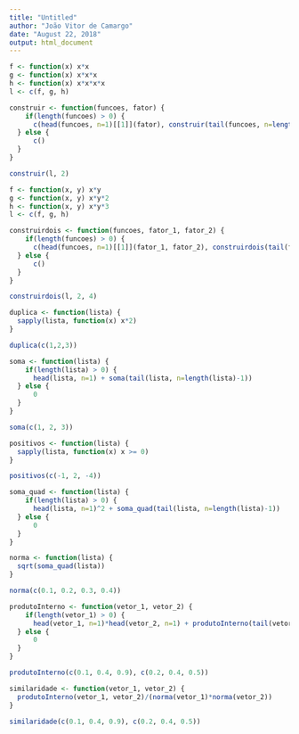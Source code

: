 ```yaml
---
title: "Untitled"
author: "João Vitor de Camargo"
date: "August 22, 2018"
output: html_document
---
```


```r
f <- function(x) x*x
g <- function(x) x*x*x
h <- function(x) x*x*x*x
l <- c(f, g, h)

construir <- function(funcoes, fator) {
    if(length(funcoes) > 0) {
      c(head(funcoes, n=1)[[1]](fator), construir(tail(funcoes, n=length(funcoes)-1), fator))
  } else {
      c()
  }
}

construir(l, 2)
```

```r
f <- function(x, y) x*y
g <- function(x, y) x*y*2
h <- function(x, y) x*y*3
l <- c(f, g, h)

construirdois <- function(funcoes, fator_1, fator_2) {
    if(length(funcoes) > 0) {
      c(head(funcoes, n=1)[[1]](fator_1, fator_2), construirdois(tail(funcoes, n=length(funcoes)-1), fator_1, fator_2))
  } else {
      c()
  }
}

construirdois(l, 2, 4)
```

```r
duplica <- function(lista) {
  sapply(lista, function(x) x*2)
}

duplica(c(1,2,3))
```

```r
soma <- function(lista) {
    if(length(lista) > 0) {
      head(lista, n=1) + soma(tail(lista, n=length(lista)-1))
  } else {
      0
  }
}

soma(c(1, 2, 3))
```

```r
positivos <- function(lista) {
  sapply(lista, function(x) x >= 0)
}

positivos(c(-1, 2, -4))
```

```r
soma_quad <- function(lista) {
    if(length(lista) > 0) {
      head(lista, n=1)^2 + soma_quad(tail(lista, n=length(lista)-1))
  } else {
      0
  }
}

norma <- function(lista) {
  sqrt(soma_quad(lista))
}

norma(c(0.1, 0.2, 0.3, 0.4))
```

```r
produtoInterno <- function(vetor_1, vetor_2) {
    if(length(vetor_1) > 0) {
      head(vetor_1, n=1)*head(vetor_2, n=1) + produtoInterno(tail(vetor_1, n=length(vetor_1)-1), tail(vetor_2, n=length(vetor_2)-1))
  } else {
      0
  }
}

produtoInterno(c(0.1, 0.4, 0.9), c(0.2, 0.4, 0.5))
```

```r
similaridade <- function(vetor_1, vetor_2) {
  produtoInterno(vetor_1, vetor_2)/(norma(vetor_1)*norma(vetor_2))
}

similaridade(c(0.1, 0.4, 0.9), c(0.2, 0.4, 0.5))
```

